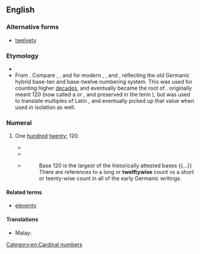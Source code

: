 ==English==

===Alternative forms===
* [[twelvety]]

===Etymology===
* {{suffix|twelve|ty}}
* From {{etyl|ang|en}} {{term|hundtwelftig|lang=ang}}. Compare {{term|hundseofontig|lang=ang}}, {{term|hundeahtatig|lang=ang}}, {{term|hundnigontig|lang=ang}} and {{term|hundteontig|hundtēontig|lang=ang}} for modern {{term|seventy|lang=en}}, {{term|eighty|lang=en}}, {{term|ninety|lang=en}} and {{term|hundred|lang=en}}, reflecting the old Germanic hybrid base-ten and base-twelve numbering system. This {{term|hund|lang=ang}} was used for counting higher [[decade]]s, and eventually became the root of {{term|hundred|lang=en}}. {{term|hund|Hund|lang=ang}} originally meant 120 (now called a {{term|long hundred|lang=en}} or {{term|great hundred|lang=en}}, and preserved in the term {{term|hundredweight|lang=en}}), but was used to translate multiples of Latin {{term|centum||100|lang=la}}, and eventually picked up that value when used in isolation as well.

===Numeral===
{{head|en|numeral}}

# {{context|nonstandard|lang=en}} One [[hundred]] [[twenty]]; 120.
#* {{quote-book
|title=Arithmetic, Oral and Written
|author=Thomas H. Palmer
|page=36
|year=1854
|passage=Thirty-six from a hundred and twenty-nine? ['''twelvety'''-nine.]}}
#* {{quote-book
|title=Report and Proceedings of the Convention
|page=1
|author=International Ladies' Garment Workers' Union
|year=1922
|passage=The '''twelfty-six''' [126] weeks' strike taught us the value of being organized}}
#* {{rfdate}} {{cite web
| last =Krieger
| first =Wendy
| url =http://www.geocities.com/os2fan2/gloss/pttwelfty.html
| title =Twelfty for Decimal-Users
| accessdate =2008-09-15}}
#*: Base 120 is the largest of the historically attested bases {{...}} There are references to a long  or '''twelftywise''' count vs a short or teenty-wise count in all of the early Germanic writings.

====Related terms====
* [[eleventy]]

====Translations====
{{trans-top|one hundred twenty}}
* Malay: {{t-|ms|seratus dua puluh}}
{{trans-mid}}
{{trans-bottom}}

[[Category:en:Cardinal numbers]]